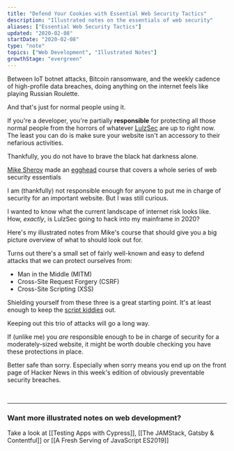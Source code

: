 ```yaml
---
title: "Defend Your Cookies with Essential Web Security Tactics"
description: "Illustrated notes on the essentials of web security"
aliases: ["Essential Web Security Tactics"]
updated: "2020-02-08"
startDate: "2020-02-08"
type: "note"
topics: ["Web Development", "Illustrated Notes"]
growthStage: "evergreen"
---
```


<IntroParagraph>

Between IoT botnet attacks, Bitcoin ransomware, and the weekly cadence of high-profile data breaches, doing anything on the internet feels like playing Russian Roulette.

</IntroParagraph>

And that's just for normal people using it.

If you're a developer, you're partially **responsible** for protecting all those normal people from the horrors of whatever [LulzSec](https://en.wikipedia.org/wiki/LulzSec) are up to right now. The least you can do is make sure your website isn't an accessory to their nefarious activities.

Thankfully, you do not have to brave the black hat darkness alone.

[Mike Sherov](https://twitter.com/mikesherov) made an [egghead](https://egghead.io/courses/web-security-essentials-mitm-csrf-and-xss) course that covers a whole series of web security essentials

<ImageLink href="https://egghead.io/courses/web-security-essentials-mitm-csrf-and-xss">
  <ImageFrame
    width="800px"
    alt="Course illustration of objects in 3D space"
    src="https://og-image-egghead-course.now.sh/web-security-essentials-mitm-csrf-and-xss"
  />
</ImageLink>

I am (thankfully) not responsible enough for anyone to put me in charge of security for an important website. But I was still curious.

I wanted to know what the current landscape of internet risk looks like. How, _exactly_, is LulzSec going to hack into my mainframe in 2020?

Here's my illustrated notes from Mike's course that should give you a big picture overview of what to should look out for.

<BasicImage
  width="850px"
  alt="Web security essentials - Let's look at three common attacks"
  src="https://res.cloudinary.com/dg3gyk0gu/image/upload/c_scale,w_780/v1592262535/maggieappleton.com/egghead-course-notes/websecurity/web-security-1.png"
/>

Turns out there's a small set of fairly well-known and easy to defend attacks that we can protect ourselves from:

- Man in the Middle (MITM)
- Cross-Site Request Forgery (CSRF)
- Cross-Site Scripting (XSS)

Shielding yourself from these three is a great starting point. It's at least enough to keep the [script kiddies](https://en.wikipedia.org/wiki/Script_kiddie) out.

<BasicImage
  width="1000px"
  alt="First, man in the middle is a piece of software that intercepts data between a client and a server"
  src="https://res.cloudinary.com/dg3gyk0gu/image/upload/c_scale,w_900/v1592262537/maggieappleton.com/egghead-course-notes/websecurity/web-security-2.png"
/>

<BasicImage
  width="950px"
  alt="If this connection is over HTTP all your data packets are readable cleartext. Anyone on the network can use a packet sniffer to see your data. Instead we use HTTPS to encrypt packets."
  src="https://res.cloudinary.com/dg3gyk0gu/image/upload/c_scale,w_900/v1592262538/maggieappleton.com/egghead-course-notes/websecurity/web-security-6.png"
/>

<BasicImage
  width="1000px"
  alt="How to protect yourself. Use HSTS headers. Require HTTPS everywhere. Redirect HTTP to HTTPS"
  src="https://res.cloudinary.com/dg3gyk0gu/image/upload/c_scale,w_900/v1592262533/maggieappleton.com/egghead-course-notes/websecurity/web-security-7.png"
/>

<BasicImage
  width="1000px"
  alt="Cross-site request forgery is an attack that tricks the user into visiting a malicious site while they're already logged into a trusted site"
  src="https://res.cloudinary.com/dg3gyk0gu/image/upload/c_scale,w_900/v1592262538/maggieappleton.com/egghead-course-notes/websecurity/web-security-3.png"
/>

<BasicImage
  width="1000px"
  alt="This is possible because browsers send cookies between sites by default. How to protect yourself. Cookies come with a 'sameSite' property that prevents them from being passed between sites. Set it to 'lax' or 'strict'"
  src="https://res.cloudinary.com/dg3gyk0gu/image/upload/c_scale,w_900/v1592262536/maggieappleton.com/egghead-course-notes/websecurity/web-security-4.png"
/>

<BasicImage
  width="1000px"
  alt="Cross-site scripting is an attack that injects malicious code into a trusted site. This can happen is the site allows user input to appear on the page without validating or encoding it. Protect yourself with a content security policy which manages which types of resources are allowed to load and where"
  src="https://res.cloudinary.com/dg3gyk0gu/image/upload/c_scale,w_900/v1592262536/maggieappleton.com/egghead-course-notes/websecurity/web-security-5.png"
/>

Keeping out this trio of attacks will go a long way.

If (unlike me) you _are_ responsible enough to be in charge of security for a moderately-sized website, it might be worth double checking you have these protections in place.

Better safe than sorry. Especially when sorry means you end up on the front page of Hacker News in this week's edition of obviously preventable security breaches.

<br />

<BasicImage
  alt="The fully illustrated notes on web security essentials"
  src="https://res.cloudinary.com/dg3gyk0gu/image/upload/c_scale,w_900/v1592262538/maggieappleton.com/egghead-course-notes/websecurity/web-security-final--small.png"
/>

---

### Want more illustrated notes on web development?

Take a look at [[Testing Apps with Cypress]], [[The JAMStack, Gatsby & Contentful]] or [[A Fresh Serving of JavaScript ES2019]]
